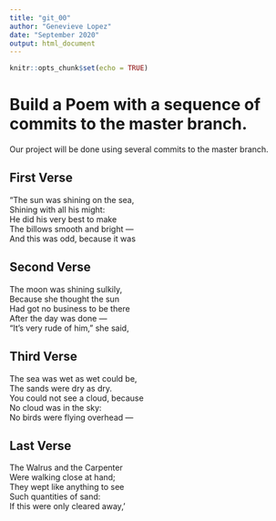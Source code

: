 ```yaml
---
title: "git_00"
author: "Genevieve Lopez"
date: "September 2020"
output: html_document
---
```


```r
knitr::opts_chunk$set(echo = TRUE)
```
# Build a Poem with a sequence of commits to the master branch.
Our project will be done using several commits to the master branch.
<!-- Do not modify or change any text in "!--" bracketed areas such as this --- these are instructions to
you, if you change any of this the git program will notice it and compromise your git merging strategy !-->


## First Verse 
<!--Put the first five lines of a poem by Lewis Carrol in this section!-->
"The sun was shining on the sea,  
Shining with all his might:  
He did his very best to make  
The billows smooth and bright —  
And this was odd, because it was  
  


## Second Verse

<!--Put the first five lines of a poem by Robert Frost here!-->
The moon was shining sulkily,  
Because she thought the sun  
Had got no business to be there  
After the day was done —  
"It's very rude of him," she said,  


## Third Verse
<!--Put the first two verses of The Walrus and the Carpenter here!-->
The sea was wet as wet could be,  
The sands were dry as dry.  
You could not see a cloud, because  
No cloud was in the sky:  
No birds were flying overhead —  

## Last Verse
<!--Put a short poem of your choice 8-20 lines,here!-->
The Walrus and the Carpenter  
Were walking close at hand;  
They wept like anything to see  
Such quantities of sand:  
If this were only cleared away,'  





